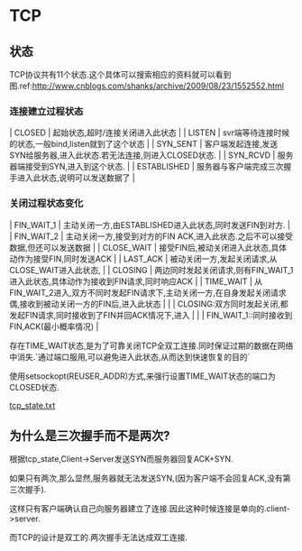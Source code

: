 = TCP =

== 状态 ==
TCP协议共有11个状态.这个具体可以搜索相应的资料就可以看到图.ref:[[http://www.cnblogs.com/shanks/archive/2009/08/23/1552552.html]]

=== 连接建立过程状态 ===
| CLOSED     | 起始状态,超时/连接关闭进入此状态                                                |
| LISTEN      | svr端等待连接时候的状态,一般bind,listen就到了这个状态                           |
| SYN_SENT    | 客户端发起连接,发送SYN给服务器,进入此状态.若无法连接,则进入CLOSED状态.          |
| SYN_RCVD    | 服务器端接受到SYN,进入到这个状态.                                               |
| ESTABLISHED | 服务器与客户端完成三次握手进入此状态,说明可以发送数据了                         |

=== 关闭过程状态变化 ===
| FIN_WAIT_1 | 主动关闭一方,由ESTABLISHED进入此状态,同时发送FIN到对方.                                                         |
| FIN_WAIT_2 | 主动关闭一方,接受到对方的FIN ACK,进入此状态.之后不可以接受数据,但还可以发送数据                                 |
| CLOSE_WAIT | 接受FIN后,被动关闭进入此状态,具体动作为接受FIN,同时发送ACK                                                      |
| LAST_ACK   | 被动关闭一方,发起关闭请求,从CLOSE_WAIT进入此状态,                                                               |
| CLOSING    | 两边同时发起关闭请求,则有FIN_WAIT_1进入此状态,具体动作为接收到FIN请求,同时响应ACK                               |
| TIME_WAIT  | 从FIN_WAIT_2进入,双方不同时发起FIN请求下,主动关闭一方,在自身发起关闭请求偶,接收到被动关闭一方的FIN后,进入此状态 |
|            | CLOSING:双方同时发起关闭,都发起FIN请求,同时接收到了FIN并回ACK情况下,进入                                        |
|            | FIN_WAIT_1::同时接收到FIN,ACK(最小概率情况)                                                                     |

存在TIME_WAIT状态,是为了可靠关闭TCP全双工连接.同时保证过期的数据在网络中消失.`通过端口服用,可以避免进入此状态,从而达到快速恢复的目的`

使用setsockopt(REUSER_ADDR)方式,来强行设置TIME_WAIT状态的端口为CLOSED状态.

[[tcp_state.txt]]

== 为什么是三次握手而不是两次? ==
根据tcp_state,Client->Server发送SYN而服务器回复ACK+SYN.

如果只有两次,那么显然,服务器就无法发送SYN,(因为客户端不会回复ACK,没有第三次握手).

这样只有客户端确认自己向服务器建立了连接.因此这种时候连接是单向的.client->server.

而TCP的设计是双工的.两次握手无法达成双工连接.
